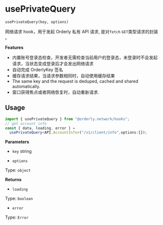 # usePrivateQuery

`usePrivateQuery(key, options)`

网络请求 hook，用于发起 Orderly 私有 API 请求, 是对`fetch` `GET`类型请求的封装 。

**Features**

- 内置账号登录态检查，开发者无需检查当前用户的登录态，未登录时不会发起请求，当状态变成登录后才会发出网络请求
- 自动完成 OrderlyKey 签名
- 缓存请求结果，当请求参数相同时，自动使用缓存结果
- The same key and the request is deduped, cached and shared automatically.
- 窗口获得焦点或者网络恢复时，自动重新请求.

## Usage

```ts copy
import { usePrivateQuery } from "@orderly.network/hooks";
// get account info
const { data, loading, error } =
  usePrivateQuery<API.AccountInfo>("/v1/client/info",options:{});
```

**Parameters**

- `key` string

- `options`

Type: `object`

**Returns**

- `loading`

Type: `boolean`

- `error`

Type: `Error`

